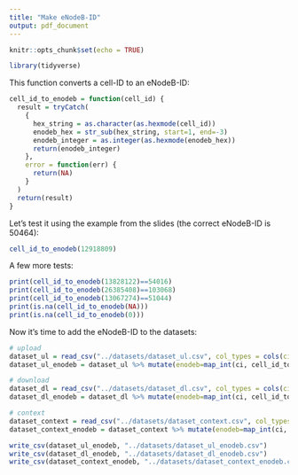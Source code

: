```yaml
---
title: "Make eNodeB-ID"
output: pdf_document
---
```


```r
knitr::opts_chunk$set(echo = TRUE)
```

```r
library(tidyverse)
```

This function converts a cell-ID to an eNodeB-ID:
```r
cell_id_to_enodeb = function(cell_id) {
  result = tryCatch(
    {
      hex_string = as.character(as.hexmode(cell_id))
      enodeb_hex = str_sub(hex_string, start=1, end=-3)
      enodeb_integer = as.integer(as.hexmode(enodeb_hex))
      return(enodeb_integer)
    },
    error = function(err) {
      return(NA)
    }
  )
  return(result)
}
```

Let's test it using the example from the slides (the correct eNodeB-ID is 50464):
```r
cell_id_to_enodeb(12918809)
```

A few more tests:
```r
print(cell_id_to_enodeb(13828122)==54016)
print(cell_id_to_enodeb(26385408)==103068)
print(cell_id_to_enodeb(13067274)==51044)
print(is.na(cell_id_to_enodeb(NA)))
print(is.na(cell_id_to_enodeb(0)))
```

Now it's time to add the eNodeB-ID to the datasets:
```r
# upload
dataset_ul = read_csv("../datasets/dataset_ul.csv", col_types = cols(ci=col_integer()))
dataset_ul_enodeb = dataset_ul %>% mutate(enodeb=map_int(ci, cell_id_to_enodeb))

# download
dataset_dl = read_csv("../datasets/dataset_dl.csv", col_types = cols(ci=col_integer()))
dataset_dl_enodeb = dataset_dl %>% mutate(enodeb=map_int(ci, cell_id_to_enodeb))

# context
dataset_context = read_csv("../datasets/dataset_context.csv", col_types = cols(ci=col_integer()))
dataset_context_enodeb = dataset_context %>% mutate(enodeb=map_int(ci, cell_id_to_enodeb))
```

```r
write_csv(dataset_ul_enodeb, "../datasets/dataset_ul_enodeb.csv")
write_csv(dataset_dl_enodeb, "../datasets/dataset_dl_enodeb.csv")
write_csv(dataset_context_enodeb, "../datasets/dataset_context_enodeb.csv")
```